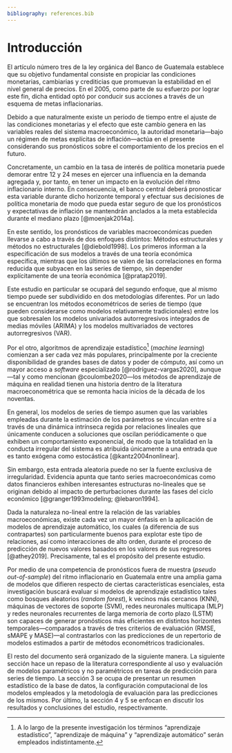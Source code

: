 ```yaml
---
bibliography: references.bib
---
```


# Introducción

El artículo número tres de la ley orgánica del Banco de Guatemala establece que su objetivo fundamental consiste en propiciar las condiciones monetarias, cambiarias y crediticias que promuevan la estabilidad en el nivel general de precios. En el 2005, como parte de su esfuerzo por lograr este fin, dicha entidad optó por conducir sus acciones a través de un esquema de metas inflacionarias.

Debido a que naturalmente existe un periodo de tiempo entre el ajuste de las condiciones monetarias y el efecto que este cambio genera en las variables reales del sistema macroeconómico, la autoridad monetaria---bajo un régimen de metas explícitas de inflación---actúa en el presente considerando sus pronósticos sobre el comportamiento de los precios en el futuro.

Concretamente, un cambio en la tasa de interés de política monetaria puede demorar entre 12 y 24 meses en ejercer una influencia en la demanda agregada y, por tanto, en tener un impacto en la evolución del ritmo inflacionario interno. En consecuencia, el banco central deberá pronosticar esta variable durante dicho horizonte temporal y efectuar sus decisiones de política monetaria de modo que pueda estar seguro de que los pronósticos y expectativas de inflación se mantendrán anclados a la meta establecida durante el mediano plazo [@moenjak2014a].

En este sentido, los pronósticos de variables macroeconómicas pueden llevarse a cabo a través de dos enfoques distintos: Métodos estructurales y métodos no estructurales [@diebold1998]. Los primeros informan a la especificación de sus modelos a través de una teoría económica específica, mientras que los últimos se valen de las correlaciones en forma reducida que subyacen en las series de tiempo, sin depender explícitamente de una teoría económica [@pratap2019].

Este estudio en particular se ocupará del segundo enfoque, que al mismo tiempo puede ser subdividido en dos metodologías diferentes. Por un lado se encuentran los métodos econométricos de series de tiempo (que pueden considerarse como modelos relativamente tradicionales) entre los que sobresalen los modelos univariados autorregresivos integrados de medias móviles (ARIMA) y los modelos multivariados de vectores autorregresivos (VAR).

Por el otro, algoritmos de aprendizaje estadístico[^1] (*machine learning*) comienzan a ser cada vez más populares, principalmente por la creciente disponibilidad de grandes bases de datos y poder de cómputo, así como un mayor acceso a *software* especializado [@rodríguez-vargas2020], aunque---tal y como mencionan @coulombe2020---los métodos de aprendizaje de máquina en realidad tienen una historia dentro de la literatura macroeconométrica que se remonta hacia inicios de la década de los noventas.

[^1]: A lo largo de la presente investigación los términos "aprendizaje estadístico", "aprendizaje de máquina" y "aprendizaje automático" serán empleados indistintamente.

En general, los modelos de series de tiempo asumen que las variables empleadas durante la estimación de los parámetros se vinculan entre sí a través de una dinámica intrínseca regida por relaciones lineales que únicamente conducen a soluciones que oscilan periódicamente o que exhiben un comportamiento exponencial, de modo que la totalidad en la conducta irregular del sistema es atribuida únicamente a una entrada que es tanto exógena como estocástica [@kantz2004nonlinear].

Sin embargo, esta entrada aleatoria puede no ser la fuente exclusiva de irregularidad. Evidencia apunta que tanto series macroeconómicas como datos financieros exhiben interesantes estructuras no-lineales que se originan debido al impacto de perturbaciones durante las fases del ciclo económico [@granger1993modeling; @lebaron1994].

Dada la naturaleza no-lineal entre la relación de las variables macroeconómicas, existe cada vez un mayor énfasis en la aplicación de modelos de aprendizaje automático, los cuales (a diferencia de sus contrapartes) son particularmente buenos para explotar este tipo de relaciones, así como interacciones de alto orden, durante el proceso de predicción de nuevos valores basados en los valores de sus regresores [@athey2019]. Precisamente, tal es el propósito del presente estudio.

Por medio de una competencia de pronósticos fuera de muestra (*pseudo* *out-of-sample*) del ritmo inflacionario en Guatemala entre una amplia gama de modelos que difieren respecto de ciertas características esenciales, esta investigación buscará evaluar si modelos de aprendizaje estadístico tales como bosques aleatorios (*random forest*), k vecinos más cercanos (KNN), máquinas de vectores de soporte (SVM), redes neuronales multicapa (MLP) y redes neuronales recurrentes de larga memoria de corto plazo (LSTM) son capaces de generar pronósticos más eficientes en distintos horizontes temporales---comparados a través de tres criterios de evaluación (RMSE, sMAPE y MASE)---al contrastarlos con las predicciones de un repertorio de modelos estimados a partir de métodos econométricos tradicionales.

El resto del documento será organizado de la siguiente manera. La siguiente sección hace un repaso de la literatura correspondiente al uso y evaluación de modelos paramétricos y no paramétricos en tareas de predicción para series de tiempo. La sección 3 se ocupa de presentar un resumen estadístico de la base de datos, la configuración computacional de los modelos empleados y la metodología de evaluación para las predicciones de los mismos. Por último, la sección 4 y 5 se enfocan en discutir los resultados y conclusiones del estudio, respectivamente.
